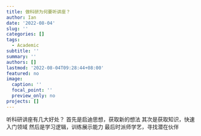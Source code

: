 ```yaml
---
title: 做科研为何要听讲座？
author: Ian
date: '2022-08-04'
slug: ''
categories: []
tags:
  - Academic
subtitle: ''
summary: ''
authors: []
lastmod: '2022-08-04T09:28:44+08:00'
featured: no
image:
  caption: ''
  focal_point: ''
  preview_only: no
projects: []
---
```



听科研讲座有几大好处？
首先是启迪思想，获取新的想法
其次是获取知识，快速入门领域
然后是学习逻辑，训练展示能力
最后时派师学艺，寻找潜在伙伴
